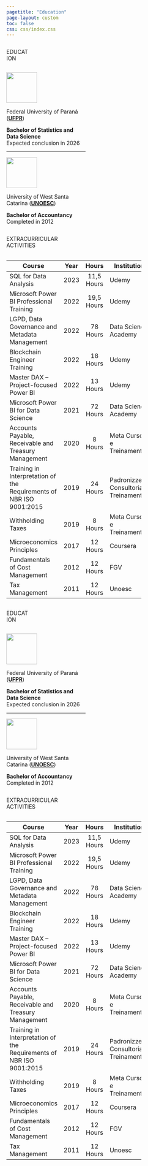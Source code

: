 ```yaml
---
pagetitle: "Education"
page-layout: custom
toc: false
css: css/index.css
---
```


:::: light-mode

::::{.columns}
::: {.light-section}
::: {.column .col-v-center width="15%"}
:::

::: {.column .col-v-center width="70%"}

::: {.light-header}
EDUCATION

:::
:::
:::
::::




:::: {.columns}

::: {.light-bg}
::: {.column .col-v-center width="15%"}
:::

::: {.column .col-v-center width="70%"}


::: {.d-inline-flex style="align-items:baseline"}
::: p-2
::: {.light-logo}
![](img/UFPR.png){width="80px"}
:::
:::

::: h3
Federal University of Paraná (**[UFPR](https://ufpr.br/)**)
:::
:::

::: {.margin-right}
**Bachelor of Statistics and Data Science** <br>
Expected conclusion in 2026
:::

---

::: {.d-inline-flex style="align-items:baseline"}
::: p-2
::: {.light-logo}
![](img/uno2.png){width="80px"}
:::
:::

::: h3
University of West Santa Catarina (**[UNOESC](https://www.unoesc.edu.br/)**)
:::
:::

::: {.margin-right}
**Bachelor of Accountancy** <br>
Completed in 2012
:::

:::

::: {.column .col-v-center width="20%"}
:::

:::
::::

::::{.columns}
::: {.light-section}
::: {.column .col-v-center width="15%"}
:::

::: {.column .col-v-center width="70%"}

::: {.light-header}
EXTRACURRICULAR ACTIVITIES

:::
:::
:::
::::

:::: {.columns}

::: {.light-bg}
::: {.column .col-v-center width="15%"}
:::

::: {.column .col-v-center width="70%"}

::: {.custom-table}
| Course                                                              | Year | Hours      | Institution                           |
|---------------------------------------------------------------------|:----:|:----------:|---------------------------------------|
| SQL for Data Analysis	                                              | 2023 | 11,5 Hours	| Udemy                                 | 
| Microsoft Power BI Professional Training  	                        | 2022 | 19,5 Hours	| Udemy                                 | 
| LGPD, Data Governance and Metadata Management	                      | 2022 | 78 Hours	  | Data Science Academy                  | 
| Blockchain Engineer Training	                                      | 2022 | 18 Hours	  | Udemy                                 | 
| Master DAX – Project-focused Power BI	                              | 2022 | 13 Hours	  | Udemy                                 | 
| Microsoft Power BI for Data Science	                                | 2021 | 72 Hours	  | Data Science Academy                  | 
| Accounts Payable, Receivable and Treasury Management	              | 2020 | 8 Hours    |	Meta Cursos e Treinamentos            | 
| Training in Interpretation of the Requirements of NBR ISO 9001:2015 | 2019 | 24 Hours	  | Padronizze Consultoria e Treinamentos |
| Withholding Taxes 	                                                | 2019 | 8 Hours	  | Meta Cursos e Treinamentos            |
| Microeconomics Principles	                                          | 2017 | 12 Hours	  | Coursera                              |
| Fundamentals of Cost Management	                                    | 2012 | 12 Hours	  | FGV                                   |
| Tax Management	                                                    | 2011 | 12 Hours	  | Unoesc                                |

:::




:::

::: {.column .col-v-center width="20%"}
:::

:::
::::

::::

:::: dark-mode

::::{.columns}
::: {.dark-section}
::: {.column .col-v-center width="15%"}
:::

::: {.column .col-v-center width="70%"}

::: {.dark-header}
EDUCATION

:::
:::
:::
::::




:::: {.columns}

::: {.dark-bg}
::: {.column .col-v-center width="15%"}
:::

::: {.column .col-v-center width="70%"}


::: {.d-inline-flex style="align-items:baseline"}
::: p-2
::: {.dark-logo}
![](img/UFPR.png){width="80px"}
:::
:::

::: h3
Federal University of Paraná (**[UFPR](https://ufpr.br/)**)
:::
:::

::: {.margin-right}
**Bachelor of Statistics and Data Science** <br>
Expected conclusion in 2026
:::

---

::: {.d-inline-flex style="align-items:baseline"}
::: p-2
::: {.dark-logo}
![](img/uno2.png){width="80px"}
:::
:::

::: h3
University of West Santa Catarina (**[UNOESC](https://www.unoesc.edu.br/)**)
:::
:::

::: {.margin-right}
**Bachelor of Accountancy** <br>
Completed in 2012
:::

:::

::: {.column .col-v-center width="20%"}
:::

:::
::::

::::{.columns}
::: {.dark-section}
::: {.column .col-v-center width="15%"}
:::

::: {.column .col-v-center width="70%"}

::: {.dark-header}
EXTRACURRICULAR ACTIVITIES

:::
:::
:::
::::

:::: {.columns}

::: {.dark-bg}
::: {.column .col-v-center width="15%"}
:::

::: {.column .col-v-center width="70%"}

::: {.custom-table}
| Course                                                              | Year | Hours      | Institution                           |
|---------------------------------------------------------------------|:----:|:----------:|---------------------------------------|
| SQL for Data Analysis	                                              | 2023 | 11,5 Hours	| Udemy                                 | 
| Microsoft Power BI Professional Training  	                        | 2022 | 19,5 Hours	| Udemy                                 | 
| LGPD, Data Governance and Metadata Management	                      | 2022 | 78 Hours	  | Data Science Academy                  | 
| Blockchain Engineer Training	                                      | 2022 | 18 Hours	  | Udemy                                 | 
| Master DAX – Project-focused Power BI	                              | 2022 | 13 Hours	  | Udemy                                 | 
| Microsoft Power BI for Data Science	                                | 2021 | 72 Hours	  | Data Science Academy                  | 
| Accounts Payable, Receivable and Treasury Management	              | 2020 | 8 Hours    |	Meta Cursos e Treinamentos            | 
| Training in Interpretation of the Requirements of NBR ISO 9001:2015 | 2019 | 24 Hours	  | Padronizze Consultoria e Treinamentos |
| Withholding Taxes 	                                                | 2019 | 8 Hours	  | Meta Cursos e Treinamentos            |
| Microeconomics Principles	                                          | 2017 | 12 Hours	  | Coursera                              |
| Fundamentals of Cost Management	                                    | 2012 | 12 Hours	  | FGV                                   |
| Tax Management	                                                    | 2011 | 12 Hours	  | Unoesc                                |

:::

:::

::: {.column .col-v-center width="20%"}
:::

:::
::::

::::